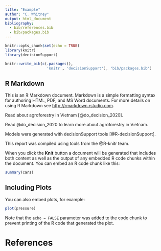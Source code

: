 ```yaml
---
title: "Example"
author: "C. Whitney"
output: html_document
bibliography: 
  - bib/references.bib 
  - bib/packages.bib
---
```


```r
knitr::opts_chunk$set(echo = TRUE)
library(knitr)
library(decisionSupport)
```

```r
knitr::write_bib(c(.packages(),
                   'knitr', 'decisionSupport'), 'bib/packages.bib')
```

## R Markdown

This is an R Markdown document. Markdown is a simple formatting syntax for authoring HTML, PDF, and MS Word documents. For more details on using R Markdown see <http://rmarkdown.rstudio.com>.

Read about agroforestry in Vietnam [@do_decision_2020].

Read @do_decision_2020 to learn more about agroforestry in Vietnam. 

Models were generated with decisionSupport tools [@R-decisionSupport]. 

This report was compiled using tools from the @R-knitr team. 
 
When you click the **Knit** button a document will be generated that includes both content as well as the output of any embedded R code chunks within the document. You can embed an R code chunk like this:

```r
summary(cars)
```

## Including Plots

You can also embed plots, for example:

```r
plot(pressure)
```

Note that the `echo = FALSE` parameter was added to the code chunk to prevent printing of the R code that generated the plot.

# References

